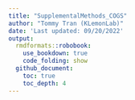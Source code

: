 ```yaml
---
title: "SupplementalMethods_COGS"
author: "Tommy Tran (KLemonLab)"
date: 'Last updated: 09/20/2022'
output:
  rmdformats::robobook:
    use_bookdown: true
    code_folding: show
  github_document:
    toc: true
    toc_depth: 4
---
```



